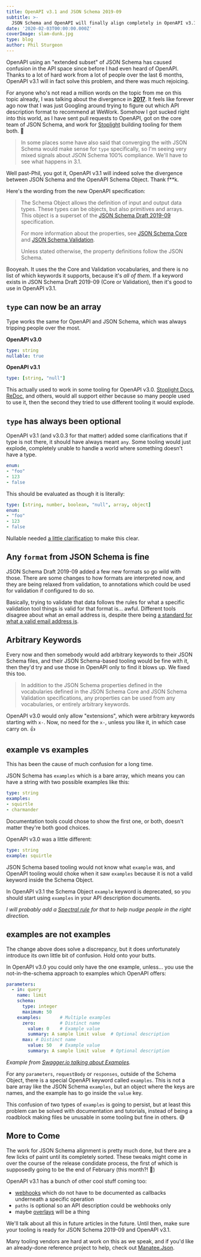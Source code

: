 ```yaml
---
title: OpenAPI v3.1 and JSON Schema 2019-09
subtitle: >-
  JSON Schema and OpenAPI will finally align completely in OpenAPI v3.1.
date: '2020-02-03T00:00:00.000Z'
coverImage: slam-dunk.jpg
type: blog
author: Phil Sturgeon
---
```


OpenAPI using an "extended subset" of JSON Schema has caused confusion in the API space since before I had even heard of OpenAPI. Thanks to a lot of hard work from a lot of people over the last 6 months, OpenAPI v3.1 will in fact solve this problem, and there was much rejoicing. 

For anyone who's not read a million words on the topic from me on this topic already, I was talking about the divergence in **[2017](https://phil.tech/api/2017/07/20/my-vision-for-a-perfect-world-in-api-specification/#json-schema-divergence)**. It feels like forever ago now that I was just Googling around trying to figure out which API description format to recommend at WeWork. Somehow I got sucked right into this world, as I have sent pull requests to OpenAPI, got on the core team of JSON Schema, and work for [Stoplight](https://stoplight.io/) building tooling for them both. 🤣

> In some places some have also said that converging the with JSON Schema would make sense for `type` specifically, so I'm seeing very mixed signals about JSON Schema 100% compliance. We'll have to see what happens in 3.1.

Well past-Phil, you got it, OpenAPI v3.1 will indeed solve the divergence between JSON Schema and the OpenAPI Schema Object. Thank f**k.

Here's the wording from the new OpenAPI specification: 

> The Schema Object allows the definition of input and output data types. These types can be objects, but also primitives and arrays. This object is a superset of the [JSON Schema Draft 2019-09](http://json-schema.org/) specification.
> 
> For more information about the properties, see [JSON Schema Core](https://json-schema.org/draft/2019-09/json-schema-core.html) and [JSON Schema Validation](https://json-schema.org/draft/2019-09/json-schema-validation.html).
> 
> Unless stated otherwise, the property definitions follow the JSON Schema.

Booyeah. It uses the the Core and Validation vocabularies, and there is no list of which keywords it supports, because it's *all of them*. If a keyword exists in JSON Schema Draft 2019-09 (Core or Validation), then it's good to use in OpenAPI v3.1.

## `type` can now be an array

Type works the same for OpenAPI and JSON Schema, which was always tripping people over the most. 

**OpenAPI v3.0**

```yaml
type: string
nullable: true
```

**OpenAPI v3.1**

```yaml
type: [string, "null"]
```

This actually used to work in some tooling for OpenAPI v3.0. [Stoplight Docs](https://stoplight.io/docs), [ReDoc](https://redocly.github.io/redoc/), and others, would all support either because so many people used to use it, then the second they tried to use different tooling it would explode. 

## `type` has always been optional

OpenAPI v3.1 (and v3.0.3 for that matter) added some clarifications that if type is not there, it should have always meant `any`. Some tooling would just explode, completely unable to handle a world where something doesn't have a type. 

```yaml
enum:
- "foo"
- 123
- false
```

This should be evaluated as though it is literally: 

```yaml
type: [string, number, boolean, "null", array, object]
enum:
- "foo"
- 123
- false
```

Nullable needed [a little clarification](https://github.com/OAI/OpenAPI-Specification/blob/master/proposals/003_Clarify-Nullable.md) to make this clear.

## Any `format` from JSON Schema is fine

JSON Schema Draft 2019-09 added a few new formats so go wild with those. There are some changes to how formats are interpreted now, and they are being relaxed from validation, to annotations which could be used for validation if configured to do so. 

Basically, trying to validate that data follows the rules for what a specific validation tool things is valid for that format is... awful. Different tools disagree about what an email address is, despite there being [a standard for what a valid email address is](https://json-schema.org/draft/2019-09/json-schema-validation.html#RFC5322). 

## Arbitrary Keywords

Every now and then somebody would add arbitrary keywords to their JSON Schema files, and their JSON Schema-based tooling would be fine with it, then they'd try and use those in OpenAPI only to find it blows up. We fixed this too.

> In addition to the JSON Schema properties defined in the vocabularies defined in the JSON Schema Core and JSON Schema Validation specifications, any properties can be used from any vocabularies, or entirely arbitrary keywords. 

OpenAPI v3.0 would only allow "extensions", which were arbitrary keywords starting with `x-`. Now, no need for the `x-`, unless you like it, in which case carry on. 👍

## example vs examples

This has been the cause of much confusion for a long time. 

JSON Schema has `examples` which is a bare array, which means you can have a string with two possible examples like this:

```yaml
type: string
examples:
- squirtle
- charmander
```

Documentation tools could chose to show the first one, or both, doesn't matter they're both good choices. 

OpenAPI v3.0 was a little different:

```yaml
type: string
example: squirtle
```

JSON Schema based tooling would not know what `example` was, and OpenAPI tooling would choke when it saw `examples` because it is not a valid keyword inside the Schema Object.

In OpenAPI v3.1 the Schema Object `example` keyword is deprecated, so you should start using `examples` in your API description documents. 

_I will probably add a [Spectral rule](https://stoplight.io/p/docs/gh/stoplightio/spectral/docs/reference/openapi-rules.md) for that to help nudge people in the right direction._

## examples are not examples 

The change above does solve a discrepancy, but it does unfortunately introduce its own little bit of confusion. Hold onto your butts. 

In OpenAPI v3.0 you could only have the one example, unless... you use the not-in-the-schema approach to examples which OpenAPI offers:

```yaml
parameters:
  - in: query
    name: limit
    schema:
      type: integer
      maximum: 50
    examples:       # Multiple examples
      zero:         # Distinct name
        value: 0    # Example value
        summary: A sample limit value  # Optional description
      max: # Distinct name
        value: 50   # Example value
        summary: A sample limit value  # Optional description
```

_Example from [Swagger.io talking about Examples](https://swagger.io/docs/specification/adding-examples/)._

For any `parameters`, `requestBody` or `responses`, outside of the Schema Object, there is a special OpenAPI keyword called `examples`. This is not a bare array like the JSON Schema `examples`, but an object where the keys are names, and the example has to go inside the `value` key. 

This confusion of two types of `examples` is going to persist, but at least this problem can be solved with documentation and tutorials, instead of being a roadblock making files be unusable in some tooling but fine in others. 😅

## More to Come

The work for JSON Schema alignment is pretty much done, but there are a few licks of paint until its completely sorted. These tweaks might come in over the course of the release condidate process, the first of which is supposedly going to be the end of February (this month?! 🤯)

OpenAPI v3.1 has a bunch of other cool stuff coming too:

- [webhooks](https://github.com/OAI/OpenAPI-Specification/blob/master/proposals/002_Webhooks.md) which do not have to be documented as callbacks underneath a specific operation
- `paths` is optional so an API description could be webhooks only
- maybe [overlays](https://github.com/OAI/OpenAPI-Specification/blob/master/proposals/004_Overlays.md) will be a thing

We'll talk about all this in future articles in the future. Until then, make sure your tooling is ready for JSON Schema 2019-09 and OpenAPI v3.1. 

Many tooling vendors are hard at work on this as we speak, and if you'd like an already-done reference project to help, check out [Manatee.Json](https://github.com/gregsdennis/Manatee.Json).
